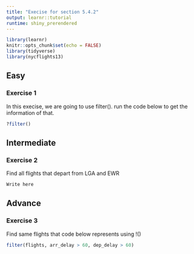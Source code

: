 ```yaml
---
title: "Execise for section 5.4.2"
output: learnr::tutorial
runtime: shiny_prerendered
---
```


```r
library(learnr)
knitr::opts_chunk$set(echo = FALSE)
library(tidyverse)
library(nycflights13)
```

## Easy
### Exercise 1

In this execise, we are going to use filter(). run the code below to get the information of that. 
```r
?filter()
```


## Intermediate
### Exercise 2

Find all flights that depart from LGA and EWR
```r
Write here
```

## Advance
### Exercise 3

Find same flights that code below represents using !()
```r
filter(flights, arr_delay > 60, dep_delay > 60)
```
